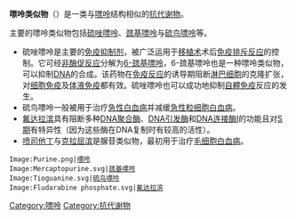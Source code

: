 '''嘌呤类似物'''（{{lang-en|Purine analogues}}）是一类与[[嘌呤|嘌呤]]结构相似的[[抗代谢物|抗代谢物]]。

主要的嘌呤类似物包括[[硫唑嘌呤|硫唑嘌呤]]、[[巯基嘌呤|巯基嘌呤]]与[[硫鸟嘌呤|硫鸟嘌呤]]等。

* 硫唑嘌呤是主要的[[免疫抑制剂|免疫抑制剂]]，被广泛运用于[[器官移植|移植术]]术后[[免疫排斥反应|免疫排斥反应]]的控制。它可经[[非酶促反应|非酶促反应]]分解为[[6-巯基嘌呤|6-巯基嘌呤]]，6-巯基嘌呤也是一种嘌呤类似物，可以抑制[[DNA|DNA]]的合成。该药物在[[免疫反应|免疫反应]]的诱导期阻断[[淋巴细胞|淋巴细胞]]的克隆扩张，对[[细胞免疫|细胞免疫]]及[[体液免疫|体液免疫]]都有效。硫唑嘌呤也可以成功地抑制[[自體免疫|自體免疫]]反应的发生。
* 硫鸟嘌呤一般被用于治疗[[急性白血病|急性白血病]]并减缓[[急性粒细胞白血病|急性粒细胞白血病]]。
* [[氟达拉滨|氟达拉滨]]具有阻断多种[[DNA聚合酶|DNA聚合酶]]、[[DNA引发酶|DNA引发酶]]和[[DNA连接酶I|DNA连接酶I]]的功能且对[[S期|S期]]有特异性（因为这些酶在DNA复制时有较高的活性）。
* [[喷司他丁|喷司他丁]]与[[克拉屈滨|克拉屈滨]]是腺苷类似物，最初用于治疗[[毛细胞白血病|毛细胞白血病]]。

<gallery>
 Image:Purine.png|[[嘌呤|嘌呤]]
 Image:Mercaptopurine.svg|[[巯基嘌呤|巯基嘌呤]]
 Image:Tioguanine.svg|[[硫鸟嘌呤|硫鸟嘌呤]]
 Image:Fludarabine phosphate.svg|[[氟达拉滨|氟达拉滨]]
</gallery>

{{化疗药物}}
{{抗DNA病毒药物}}
{{Nucleobases, nucleosides, and nucleotides}}

[[Category:嘌呤|Category:嘌呤]]
[[Category:抗代谢物|Category:抗代谢物]]


{{biochem-stub}}